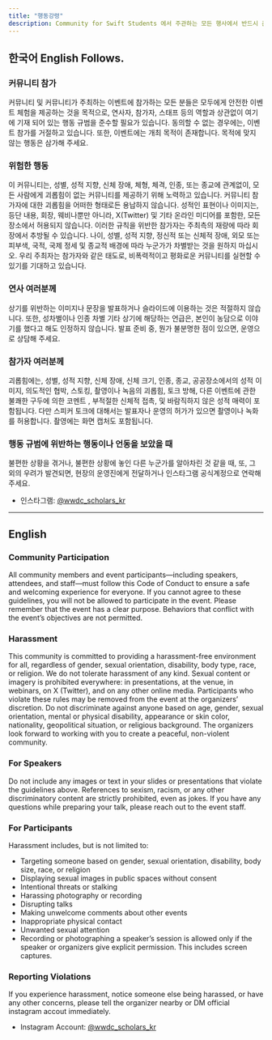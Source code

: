 ```yaml
---
title: "행동강령"
description: Community for Swift Students 에서 주관하는 모든 행사에서 반드시 준수 해야할 행동강령 입니다.
---
```


## 한국어 English Follows.

### 커뮤니티 참가

커뮤니티 및 커뮤니티가 주최하는 이벤트에 참가하는 모든 분들은 모두에게 안전한 이벤트 체험을 제공하는 것을 목적으로, 연사자, 참가자, 스태프 등의 역할과 상관없이 여기에 기재 되어 있는 행동 규범을 준수할 필요가 있습니다. 동의할 수 없는 경우에는, 이벤트 참가를 거절하고 있습니다.
또한, 이벤트에는 개최 목적이 존재합니다. 목적에 맞지 않는 행동은 삼가해 주세요.

### 위험한 행동

이 커뮤니티는, 성별, 성적 지향, 신체 장애, 체형, 체격, 인종, 또는 종교에 관계없이, 모든 사람에게 괴롭힘이 없는 커뮤니티를 제공하기 위해 노력하고 있습니다.
커뮤니티 참가자에 대한 괴롭힘을 어떠한 형태로든 용납하지 않습니다.
성적인 표현이나 이미지는, 등단 내용, 회장, 웨비나뿐만 아니라, X(Twitter) 및 기타 온라인 미디어를 포함한, 모든 장소에서 허용되지 않습니다.
이러한 규칙을 위반한 참가자는 주최측의 재량에 따라 회장에서 추방될 수 있습니다.
나이, 성별, 성적 지향, 정신적 또는 신체적 장애, 외모 또는 피부색, 국적, 국제 정세 및 종교적 배경에 따라 누군가가 차별받는 것을 원하지 마십시오.
우리 주최자는 참가자와 같은 태도로, 비폭력적이고 평화로운 커뮤니티를 실현할 수 있기를 기대하고 있습니다.

### 연사 여러분께

상기를 위반하는 이미지나 문장을 발표하거나 슬라이드에 이용하는 것은 적절하지 않습니다. 또한, 성차별이나 인종 차별 기타 상기에 해당하는 언급은, 본인이 농담으로 이야기를 했다고 해도 인정하지 않습니다.
발표 준비 중, 뭔가 불분명한 점이 있으면, 운영으로 상담해 주세요.

### 참가자 여러분께

괴롭힘에는, 성별, 성적 지향, 신체 장애, 신체 크기, 인종, 종교, 공공장소에서의 성적 이미지, 의도적인 협박, 스토킹, 촬영이나 녹음의 괴롭힘, 토크 방해, 다른 이벤트에 관한 불쾌한 구두에 의한 코멘트 , 부적절한 신체적 접촉, 및 바람직하지 않은 성적 매력이 포함됩니다.
다만 스피커 토크에 대해서는 발표자나 운영의 허가가 있으면 촬영이나 녹화를 허용합니다. 촬영에는 화면 캡처도 포함됩니다.

### 행동 규범에 위반하는 행동이나 언동을 보았을 때

불편한 상황을 겪거나, 불편한 상황에 놓인 다른 누군가를 알아차린 것 같을 때, 또, 그 외의 우려가 발견되면, 현장의 운영진에게 전달하거나 인스타그램 공식계정으로 연락해 주세요.
- 인스타그램: [@wwdc_scholars_kr](http://instagram.com/wwdc_scholars_kr)

- - -
## English

### Community Participation

All community members and event participants—including speakers, attendees, and staff—must follow this Code of Conduct to ensure a safe and welcoming experience for everyone. If you cannot agree to these guidelines, you will not be allowed to participate in the event.
Please remember that the event has a clear purpose. Behaviors that conflict with the event’s objectives are not permitted.

### Harassment

This community is committed to providing a harassment-free environment for all, regardless of gender, sexual orientation, disability, body type, race, or religion.
We do not tolerate harassment of any kind.
Sexual content or imagery is prohibited everywhere: in presentations, at the venue, in webinars, on X (Twitter), and on any other online media.
Participants who violate these rules may be removed from the event at the organizers’ discretion.
Do not discriminate against anyone based on age, gender, sexual orientation, mental or physical disability, appearance or skin color, nationality, geopolitical situation, or religious background.
The organizers look forward to working with you to create a peaceful, non-violent community.

### For Speakers

Do not include any images or text in your slides or presentations that violate the guidelines above. References to sexism, racism, or any other discriminatory content are strictly prohibited, even as jokes.
If you have any questions while preparing your talk, please reach out to the event staff.

### For Participants

Harassment includes, but is not limited to:
- Targeting someone based on gender, sexual orientation, disability, body size, race, or religion
- Displaying sexual images in public spaces without consent
- Intentional threats or stalking
- Harassing photography or recording
- Disrupting talks
- Making unwelcome comments about other events
- Inappropriate physical contact
- Unwanted sexual attention
- Recording or photographing a speaker’s session is allowed only if the speaker or organizers give explicit permission. This includes screen captures.

### Reporting Violations

If you experience harassment, notice someone else being harassed, or have any other concerns, please tell the organizer nearby or DM official instagram accout immediately.

- Instagram Account: [@wwdc_scholars_kr](http://instagram.com/wwdc_scholars_kr)